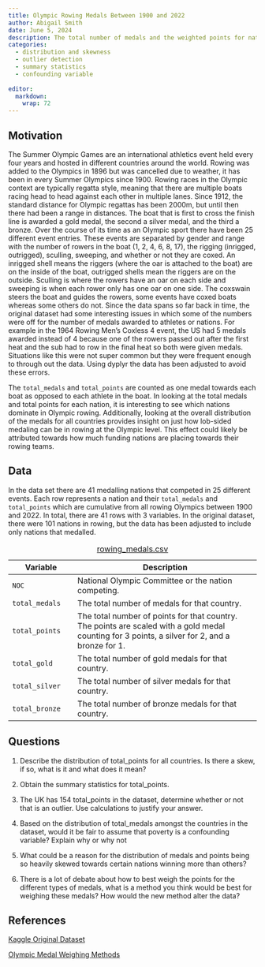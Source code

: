 ```yaml
---
title: Olympic Rowing Medals Between 1900 and 2022
author: Abigail Smith
date: June 5, 2024
description: The total number of medals and the weighted points for nations competing in rowing events in the Summer Olympic Games between 1900 and 2022. 
categories:
  - distribution and skewness
  - outlier detection
  - summary statistics
  - confounding variable
  
editor: 
  markdown: 
    wrap: 72
---
```

## Motivation

The Summer Olympic Games are an international athletics event held every four years and hosted in different countries around the world. Rowing was added to the Olympics in 1896 but was cancelled due to weather, it has been in every Summer Olympics since 1900. Rowing races in the Olympic context are typically regatta style, meaning that there are multiple boats racing head to head against each other in multiple lanes. Since 1912, the standard distance for Olympic regattas has been 2000m, but until then there had been a range in distances. The boat that is first to cross the finish line is awarded a gold medal, the second a silver medal, and the third a bronze. Over the course of its time as an Olympic sport there have been 25 different event entries. These events are separated by gender and range with the number of rowers in the boat (1, 2, 4, 6, 8, 17), the rigging (inrigged, outrigged), sculling, sweeping, and whether or not they are coxed. An inrigged shell means the riggers (where the oar is attached to the boat) are on the inside of the boat, outrigged shells mean the riggers are on the outside. Sculling is where the rowers have an oar on each side and sweeping is when each rower only has one oar on one side. The coxswain steers the boat and guides the rowers, some events have coxed boats whereas some others do not. Since the data spans so far back in time, the original dataset had some interesting issues in which some of the numbers were off for the number of medals awarded to athletes or nations. For example in the 1964 Rowing Men's Coxless 4 event, the US had 5 medals awarded instead of 4 because one of the rowers passed out after the first heat and the sub had to row in the final heat so both were given medals. Situations like this were not super common but they were frequent enough to through out the data. Using dyplyr the data has been adjusted to avoid these errors. 

The `total_medals` and `total_points` are counted as one medal towards each boat as opposed to each athlete in the boat. In looking at the total medals and total points for each nation, it is interesting to see which nations dominate in Olympic rowing. Additionally, looking at the overall distribution of the medals for all countries provides insight on just how lob-sided medaling can be in rowing at the Olympic level. This effect could likely be attributed towards how much funding nations are placing towards their rowing teams. 

## Data

In the data set there are 41 medalling nations that competed in 25 different events. Each row represents a nation and their `total_medals` and `total_points` which are cumulative from all rowing Olympics between 1900 and 2022. In total, there are 41 rows with 3 variables. In the original dataset, there were 101 nations in rowing, but the data has been adjusted to include only nations that medalled. 

| Variable | Description                                                                                                                |
|-------------------|-----------------------------------------------------|
| `NOC` | National Olympic Committee or the nation competing. |
| `total_medals` | The total number of medals for that country. |
| `total_points` | The total number of points for that country. The points are scaled with a gold medal counting for 3 points, a silver for 2, and a bronze for 1. |
| `total_gold` | The total number of gold medals for that country. |
| `total_silver` | The total number of silver medals for that country. |
| `total_bronze` | The total number of bronze medals for that country. |

: [rowing_medals.csv](rowing_medals.csv){target="_blank"}


## Questions

1.    Describe the distribution of total_points for all countries. Is there a skew, if so, what is it and what does it mean?

2.    Obtain the summary statistics for total_points. 

3.    The UK has 154 total_points in the dataset, determine whether or not that is an outlier. Use calculations to justify your answer.

4.    Based on the distribution of total_medals amongst the countries in the dataset, would it be fair to assume that poverty is a confounding variable? Explain why or why not

5.    What could be a reason for the distribution of medals and points being so heavily skewed towards certain nations winning more than others?

6.    There is a lot of debate about how to best weigh the points for the different types of medals, what is a method you think would be best for weighing these medals? How would the new method alter the data?

## References

[Kaggle Original Dataset](https://www.kaggle.com/datasets/heesoo37/120-years-of-olympic-history-athletes-and-results?resource=download){target="_blank"}

[Olympic Medal Weighing Methods](https://www.topendsports.com/events/summer/medal-tally/rankings-weighted.htm){target="_blank"}
